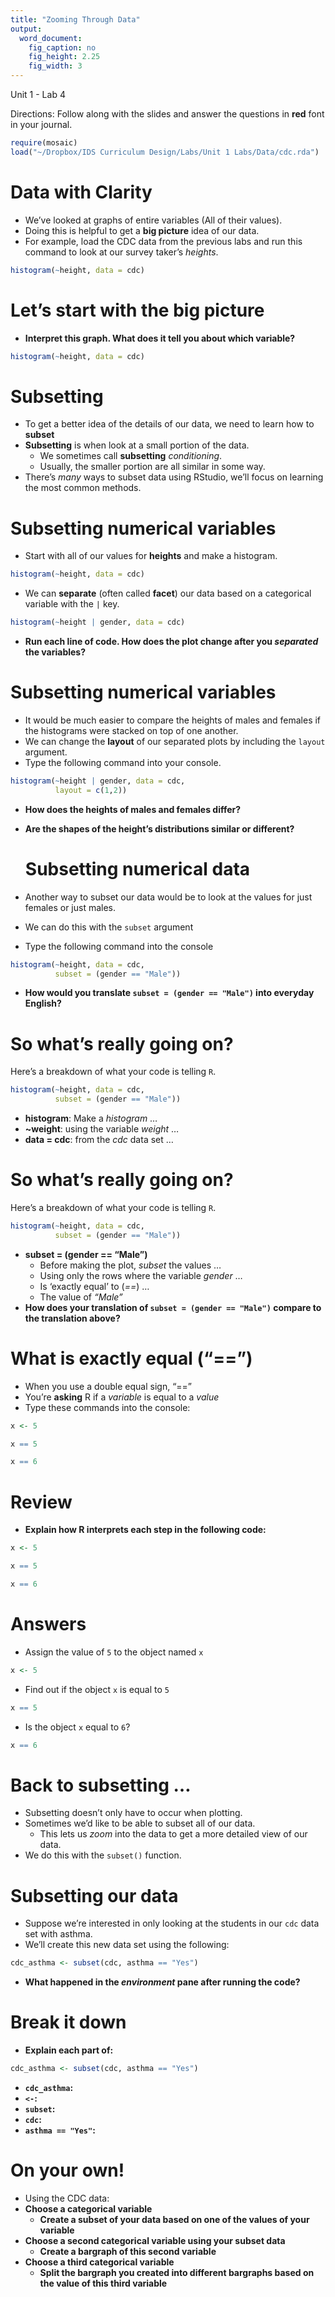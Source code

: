 ```yaml
---
title: "Zooming Through Data"
output:
  word_document:
    fig_caption: no
    fig_height: 2.25
    fig_width: 3
---
```


Unit 1 - Lab 4

Directions: Follow along with the slides and answer the questions in **red** font in your journal.

```r
require(mosaic)
load("~/Dropbox/IDS Curriculum Design/Labs/Unit 1 Labs/Data/cdc.rda")
```

Data with Clarity
=================

- We've looked at graphs of entire variables (All of their values).
- Doing this is helpful to get a **big picture** idea of our data.
- For example, load the CDC data from the previous labs and run this command to look at our survey taker's *heights*.

```r
histogram(~height, data = cdc)
```


Let's start with the big picture
================================

- **Interpret this graph. What does it tell you about which variable?**

```r
histogram(~height, data = cdc)
```

Subsetting
=====================

- To get a better idea of the details of our data, we need to learn how to **subset**
- **Subsetting** is when look at a small portion of the data.
    - We sometimes call **subsetting** _conditioning_.
    - Usually, the smaller portion are all similar in some way.
- There's _many_ ways to subset data using RStudio, we'll focus on learning the most common methods.

Subsetting numerical variables
==============================

- Start with all of our values for **heights** and make a histogram.

```r
histogram(~height, data = cdc)
```

- We can **separate** (often called **facet**) our data based on a categorical variable with the `|` key. 

```r
histogram(~height | gender, data = cdc)
```
 
- **Run each line of code. How does the plot change after you _separated_ the variables?**

Subsetting numerical variables
==============================

- It would be much easier to compare the heights of males and females if the histograms were stacked on top of one another.
- We can change the **layout** of our separated plots by including the `layout` argument. 
- Type the following command into your console.
```r
histogram(~height | gender, data = cdc, 
          layout = c(1,2))
```

- **How does the heights of males and females differ?**
- **Are the shapes of the height's distributions similar or different?**
  
  Subsetting numerical data
=========================
  
- Another way to subset our data would be to look at the values for just females or just males. 
- We can do this with the `subset` argument
- Type the following command into the console

```r
histogram(~height, data = cdc, 
          subset = (gender == "Male"))
```

- **How would you translate `subset = (gender == "Male")` into everyday English?**
  
So what's really going on?
==========================

Here's a breakdown of what your code is telling `R`.
 
```r
histogram(~height, data = cdc,  
          subset = (gender == "Male"))
```

- **histogram**: Make a _histogram_ ...
- **~weight**: using the variable _weight_ ...
- **data = cdc**: from the _cdc_ data set ...

So what's really going on?
==========================

Here's a breakdown of what your code is telling `R`.

```r
histogram(~height, data = cdc,  
          subset = (gender == "Male"))
```

- **subset = (gender == "Male")** 
    - Before making the plot, _subset_ the values ...
    - Using only the rows where the variable _gender_ ...
    - Is 'exactly equal' to (_==_) ...
    - The value of _"Male"_
- **How does your translation of `subset = (gender == "Male")` compare to the translation above?**

What is exactly equal ("==")
============================

- When you use a double equal sign, "=="
- You're **asking** R if a _variable_ is equal to a _value_
- Type these commands into the console:
  
```r
x <- 5
```
```r
x == 5
```
```r
x == 6
```

Review
======

- **Explain how R interprets each step in the following code:**
```r
x <- 5
```
```r
x == 5
```
```r
x == 6
```

Answers
=======

- Assign the value of `5` to the object named `x`
```r
x <- 5
```

- Find out if the object `x` is equal to `5`
```r
x == 5
```

- Is the object `x` equal to `6`?
```r
x == 6
```

Back to subsetting ...
======================

- Subsetting doesn't only have to occur when plotting.
- Sometimes we'd like to be able to subset all of our data.
    - This lets us _zoom_ into the data to get a more detailed view of our data.
- We do this with the `subset()` function.

Subsetting our data
===================

- Suppose we're interested in only looking at the students in our `cdc` data set with asthma.
- We'll create this new data set using the following:
```r
cdc_asthma <- subset(cdc, asthma == "Yes")
```

- **What happened in the _environment_ pane after running the code?**

Break it down
=============

- **Explain each part of:**

```r
cdc_asthma <- subset(cdc, asthma == "Yes")
```

- **`cdc_asthma`:**
- **`<-`:**
- **`subset`:**
- **`cdc`:**
- **`asthma == "Yes"`:**

On your own!
==========================

- Using the CDC data:
- **Choose a categorical variable**
    - **Create a subset of your data based on one of the values of your variable**
- **Choose a second categorical variable using your subset data**
    - **Create a bargraph of this second variable**
- **Choose a third categorical variable**
    - **Split the bargraph you created into different bargraphs based on the value of this third variable**
    